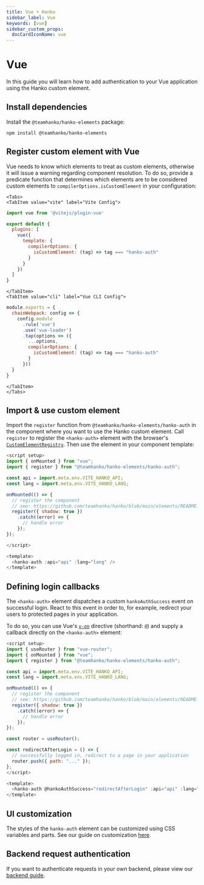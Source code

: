 ```yaml
---
title: Vue + Hanko
sidebar_label: Vue
keywords: [vue]
sidebar_custom_props:
  docCardIconName: vue
---
```



# Vue

In this guide you will learn how to add authentication to your Vue application using the Hanko custom element.

## Install dependencies

Install the `@teamhanko/hanko-elements` package:

```shell npm2yarn
npm install @teamhanko/hanko-elements
```

## Register custom element with Vue

Vue needs to know which elements to treat as custom elements, otherwise it will issue a warning regarding component
resolution. To do so, provide a predicate function that determines which elements are to be considered custom elements
to `compilerOptions.isCustomElement` in your configuration:

```mdx-code-block
<Tabs>
<TabItem value="vite" label="Vite Config">
```

```js {7-9} title="vite.config.js" showLineNumbers
import vue from '@vitejs/plugin-vue'

export default {
  plugins: [
    vue({
      template: {
        compilerOptions: {
          isCustomElement: (tag) => tag === "hanko-auth"
        }
      }
    })
  ]
}
```

```mdx-code-block
</TabItem>
<TabItem value="cli" label="Vue CLI Config">
```

```js {8-10} title="vue.config.js" showLineNumbers
module.exports = {
  chainWebpack: config => {
    config.module
      .rule('vue')
      .use('vue-loader')
      .tap(options => ({
        ...options,
        compilerOptions: {
          isCustomElement: (tag) => tag === "hanko-auth"
        }
      }))
  }
}
```

```mdx-code-block
</TabItem>
</Tabs>
```

## Import & use custom element

Import the `register` function from `@teamhanko/hanko-elements/hanko-auth` in the component where you want to use the
Hanko custom element. Call `register` to register the `<hanko-auth>` element with the browser's
[`CustomElementRegistry`](https://developer.mozilla.org/de/docs/Web/API/CustomElementRegistry). Then use the
element in your component template:

```js title="HankoAuth.vue" showLineNumbers
<script setup>
import { onMounted } from "vue";
import { register } from "@teamhanko/hanko-elements/hanko-auth";

const api = import.meta.env.VITE_HANKO_API;
const lang = import.meta.env.VITE_HANKO_LANG;

onMounted(() => {
  // register the component
  // see: https://github.com/teamhanko/hanko/blob/main/elements/README.md#script
  register({ shadow: true })
    .catch((error) => {
      // handle error
    });
});

</script>

<template>
  <hanko-auth :api="api" :lang="lang" />
</template>
```

## Defining login callbacks

The `<hanko-auth>` element dispatches a custom `hankoAuthSuccess` event on successful login. React to this
event in order to, for example, redirect your users to protected pages in your application.

To do so, you can use Vue's [`v-on`](https://vuejs.org/guide/essentials/event-handling.html#listening-to-events)
directive (shorthand: `@`) and supply a callback directly on the `<hanko-auth>` element:

```js {2,18-23,27} title="HankoAuth.vue" showLineNumbers
<script setup>
import { useRouter } from "vue-router";
import { onMounted } from "vue";
import { register } from "@teamhanko/hanko-elements/hanko-auth";

const api = import.meta.env.VITE_HANKO_API;
const lang = import.meta.env.VITE_HANKO_LANG;

onMounted(() => {
  // register the component
  // see: https://github.com/teamhanko/hanko/blob/main/elements/README.md#script
  register({ shadow: true })
    .catch((error) => {
      // handle error
    });
});

const router = useRouter();

const redirectAfterLogin = () => {
  // successfully logged in, redirect to a page in your application
  router.push({ path: "..." });
};
</script>

<template>
  <hanko-auth @hankoAuthSuccess="redirectAfterLogin" :api="api" :lang="lang" />
</template>
```

## UI customization

The styles of the `hanko-auth` element can be customized using CSS variables and parts. See our guide
on customization [here](https://github.com/teamhanko/hanko/tree/main/elements#ui-customization).

## Backend request authentication

If you want to authenticate requests in your own backend, please view our [backend guide](/guides/backend).
